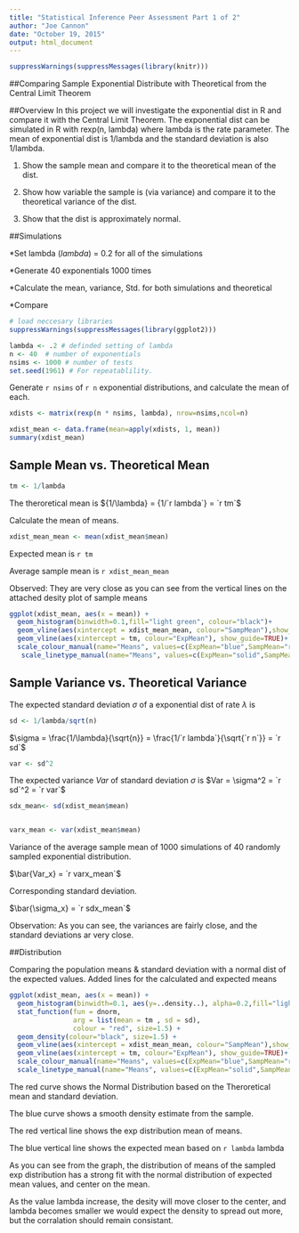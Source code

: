 ```yaml
---
title: "Statistical Inference Peer Assessment Part 1 of 2"
author: "Joe Cannon"
date: "October 19, 2015"
output: html_document
---
```




```r
suppressWarnings(suppressMessages(library(knitr)))
```

##Comparing Sample Exponential Distribute with Theoretical from the Central Limit Theorem

##Overview
In this project we will investigate the exponential dist in R and compare it with the Central Limit Theorem. The exponential dist can be simulated in R with rexp(n, lambda) where lambda is the rate parameter. The mean of exponential dist is 1/lambda and the standard deviation is also 1/lambda. 

1. Show the sample mean and compare it to the theoretical mean of the dist.

2. Show how variable the sample is (via variance) and compare it to the theoretical variance of the dist.

3. Show that the dist is approximately normal.

##Simulations

*Set lambda ($lambda$) = 0.2 for all of the simulations

*Generate 40 exponentials  1000 times 

*Calculate the mean, variance, Std. for both simulations and theoretical

*Compare


```r
# load neccesary libraries
suppressWarnings(suppressMessages(library(ggplot2)))

```




```r
lambda <- .2 # definded setting of lambda
n <- 40  # number of exponentials  
nsims <- 1000 # number of tests
set.seed(1961) # For repeatablility. 
```

Generate `r nsims` of `r n ` exponential distributions, and calculate the mean of each.
```r
xdists <- matrix(rexp(n * nsims, lambda), nrow=nsims,ncol=n)
```

```r
xdist_mean <- data.frame(mean=apply(xdists, 1, mean))
summary(xdist_mean)
```


## Sample Mean vs. Theoretical Mean


```r
tm <- 1/lambda
```

The theroretical mean is  ${1/\lambda}  =  {1/`r lambda`}  =  `r tm`$

Calculate the mean of means.
```r
xdist_mean_mean <- mean(xdist_mean$mean)
```

Expected mean is `r tm `

Average sample mean is `r xdist_mean_mean`

Observed:
They are very close as you can see from the vertical lines on the attached desity plot of sample means

```r

ggplot(xdist_mean, aes(x = mean)) + 
  geom_histogram(binwidth=0.1,fill="light green", colour="black")+
  geom_vline(aes(xintercept = xdist_mean_mean, colour="SampMean"),show_guide=TRUE) +
  geom_vline(aes(xintercept = tm, colour="ExpMean"), show_guide=TRUE)+
  scale_colour_manual(name="Means", values=c(ExpMean="blue",SampMean="red"))+
   scale_linetype_manual(name="Means", values=c(ExpMean="solid",SampMean="solid"), guide=FALSE)
```

## Sample Variance vs. Theoretical Variance

The expected standard deviation $\sigma$ of a exponential dist of rate $\lambda$ is 

```r
sd <- 1/lambda/sqrt(n)
```

$\sigma = \frac{1/\lambda}{\sqrt{n}}  =  \frac{1/`r lambda`}{\sqrt{`r n`}}  =  `r sd`$

```r
var <- sd^2
```

The expected variance $Var$ of standard deviation $\sigma$ is 
$Var = \sigma^2  =  `r sd`^2  =  `r var`$

```r
sdx_mean<- sd(xdist_mean$mean)


varx_mean <- var(xdist_mean$mean)

```

Variance of the average sample mean of 1000 simulations of 40 randomly sampled exponential distribution.
 
$\bar{Var_x}  =  `r varx_mean`$

Corresponding standard deviation.

$\bar{\sigma_x}  =  `r sdx_mean`$


Observation: 
As you can see, the variances are fairly close, and the standard deviations ar very close.


##Distribution

Comparing the population means & standard deviation with a normal dist of the expected values. Added lines for the calculated and expected means

```r
ggplot(xdist_mean, aes(x = mean)) + 
  geom_histogram(binwidth=0.1, aes(y=..density..), alpha=0.2,fill="light yellow", colour="black")+
  stat_function(fun = dnorm, 
                arg = list(mean = tm , sd = sd), 
                colour = "red", size=1.5) + 
  geom_density(colour="black", size=1.5) +
  geom_vline(aes(xintercept = xdist_mean_mean, colour="SampMean"),show_guide=TRUE) +
  geom_vline(aes(xintercept = tm, colour="ExpMean"), show_guide=TRUE)+
  scale_colour_manual(name="Means", values=c(ExpMean="blue",SampMean="red"))+
  scale_linetype_manual(name="Means", values=c(ExpMean="solid",SampMean="solid"), guide=FALSE)

```
The red curve shows the Normal Distribution based on the Theroretical mean and standard deviation.

The blue curve shows a smooth density estimate from the sample. 

The red vertical line shows the exp distribution mean of means.

The blue vertical line shows the expected mean based on `r lambda` lambda

  As you can see from the graph, the distribution of means of the sampled exp distribution has a strong fit with the normal distribution of expected mean values, and center on the mean.  

 As the value lambda increase, the desity will move closer to the center, and lambda becomes smaller we would expect the density to spread out more, but the corralation should remain consistant.




